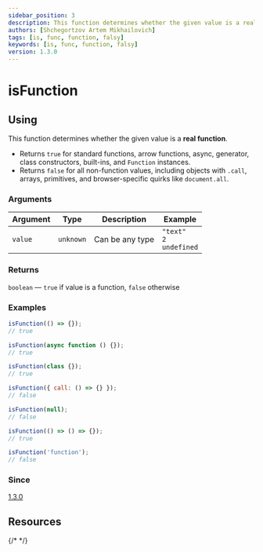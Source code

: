 ```yaml
---
sidebar_position: 3
description: This function determines whether the given value is a real function.
authors: [Shchegortzov Artem Mikhailovich]
tags: [is, func, function, falsy]
keywords: [is, func, function, falsy]
version: 1.3.0
---
```



# isFunction

## Using

This function determines whether the given value is a **real function**.

- Returns `true` for standard functions, arrow functions, async, generator, class constructors, built-ins, and `Function` instances.
- Returns `false` for all non-function values, including objects with `.call`, arrays, primitives, and browser-specific quirks like `document.all`.

### Arguments

| Argument | Type      | Description     | Example                                |
| -------- | --------- | --------------- | -------------------------------------- |
| `value`  | `unknown` | Can be any type | `"text"` <br /> `2` <br /> `undefined` |

### Returns

`boolean` — `true` if value is a function, `false` otherwise

### Examples

```js
isFunction(() => {});
// true

isFunction(async function () {});
// true

isFunction(class {});
// true

isFunction({ call: () => {} });
// false

isFunction(null);
// false

isFunction(() => () => {});
// true

isFunction('function');
// false
```

### Since

[1.3.0](https://github.com/or-temka/shegit/tree/dev-v1.3.0)

## Resources

<div style={{ display: 'flex', gap: 20 }}>
  <GitHubResourceButton link="https://github.com/or-temka/shegit/blob/dev-v1.3.0/src/functions/util/isFunction" />
  {/* <CodeSandboxResourceButton link="https://codesandbox.io/p/sandbox/rgbarraytoobj-rppnwn" /> */}
</div>
